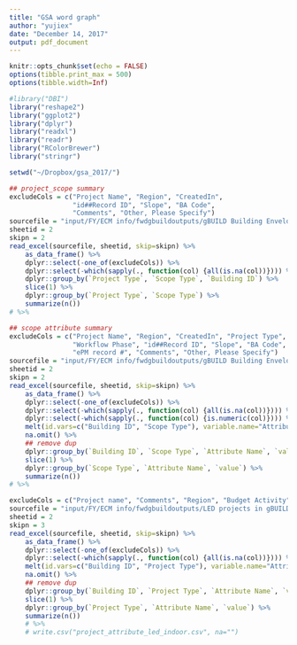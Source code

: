 ```yaml
---
title: "GSA word graph"
author: "yujiex"
date: "December 14, 2017"
output: pdf_document
---
```


```r
knitr::opts_chunk$set(echo = FALSE)
options(tibble.print_max = 500)
options(tibble.width=Inf)
```

```r
#library("DBI")
library("reshape2")
library("ggplot2")
library("dplyr")
library("readxl")
library("readr")
library("RColorBrewer")
library("stringr")

setwd("~/Dropbox/gsa_2017/")

## project_scope summary
excludeCols = c("Project Name", "Region", "CreatedIn",
                "id##Record ID", "Slope", "BA Code",
                "Comments", "Other, Please Specify")
sourcefile = "input/FY/ECM info/fwdgbuildoutputs/gBUILD Building Envelope Scope 11-23-16.xlsx"
sheetid = 2
skipn = 2
read_excel(sourcefile, sheetid, skip=skipn) %>%
    as_data_frame() %>%
    dplyr::select(-one_of(excludeCols)) %>%
    dplyr::select(-which(sapply(., function(col) {all(is.na(col))}))) %>%
    dplyr::group_by(`Project Type`, `Scope Type`, `Building ID`) %>%
    slice(1) %>%
    dplyr::group_by(`Project Type`, `Scope Type`) %>%
    summarize(n()) 
# %>%
```

```r
## scope attribute summary
excludeCols = c("Project Name", "Region", "CreatedIn", "Project Type",
                "Workflow Phase", "id##Record ID", "Slope", "BA Code",
                "ePM record #", "Comments", "Other, Please Specify")
sourcefile = "input/FY/ECM info/fwdgbuildoutputs/gBUILD Building Envelope Scope 11-23-16.xlsx"
sheetid = 2
skipn = 2
read_excel(sourcefile, sheetid, skip=skipn) %>%
    as_data_frame() %>%
    dplyr::select(-one_of(excludeCols)) %>%
    dplyr::select(-which(sapply(., function(col) {all(is.na(col))}))) %>%
    dplyr::select(-which(sapply(., function(col) {is.numeric(col)}))) %>%
    melt(id.vars=c("Building ID", "Scope Type"), variable.name="Attribute Name") %>%
    na.omit() %>%
    ## remove dup
    dplyr::group_by(`Building ID`, `Scope Type`, `Attribute Name`, `value`) %>%
    slice(1) %>%
    dplyr::group_by(`Scope Type`, `Attribute Name`, `value`) %>%
    summarize(n()) 
# %>%
```

```r
excludeCols = c("Project name", "Comments", "Region", "Budget Activity", "Substantial Completion Date", "IRIS SCD", "gBUILD SCD")
sourcefile = "input/FY/ECM info/fwdgbuildoutputs/LED projects in gBUILD with SCDs 6-15-2017.xlsx"
sheetid = 2
skipn = 3
read_excel(sourcefile, sheetid, skip=skipn) %>%
    as_data_frame() %>%
    dplyr::select(-one_of(excludeCols)) %>%
    dplyr::select(-which(sapply(., function(col) {all(is.na(col))}))) %>%
    melt(id.vars=c("Building ID", "Project Type"), variable.name="Attribute Name") %>%
    na.omit() %>%
    ## remove dup
    dplyr::group_by(`Building ID`, `Project Type`, `Attribute Name`, `value`) %>%
    slice(1) %>%
    dplyr::group_by(`Project Type`, `Attribute Name`, `value`) %>%
    summarize(n()) 
    # %>%
    # write.csv("project_attribute_led_indoor.csv", na="")
```